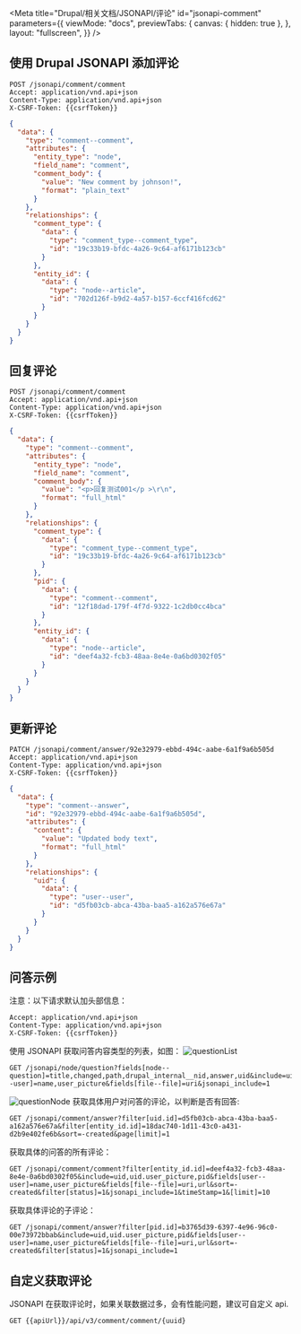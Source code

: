 
<Meta
  title="Drupal/相关文档/JSONAPI/评论"
  id="jsonapi-comment"
  parameters={{
    viewMode: "docs",
    previewTabs: {
      canvas: { hidden: true },
    },
    layout: "fullscreen",
  }}
/>

## 使用 Drupal JSONAPI 添加评论

```
POST /jsonapi/comment/comment
Accept: application/vnd.api+json
Content-Type: application/vnd.api+json
X-CSRF-Token: {{csrfToken}}
```

```json
{
  "data": {
    "type": "comment--comment",
    "attributes": {
      "entity_type": "node",
      "field_name": "comment",
      "comment_body": {
        "value": "New comment by johnson!",
        "format": "plain_text"
      }
    },
    "relationships": {
      "comment_type": {
        "data": {
          "type": "comment_type--comment_type",
          "id": "19c33b19-bfdc-4a26-9c64-af6171b123cb"
        }
      },
      "entity_id": {
        "data": {
          "type": "node--article",
          "id": "702d126f-b9d2-4a57-b157-6ccf416fcd62"
        }
      }
    }
  }
}
```

## 回复评论

```
POST /jsonapi/comment/comment
Accept: application/vnd.api+json
Content-Type: application/vnd.api+json
X-CSRF-Token: {{csrfToken}}
```

```json
{
  "data": {
    "type": "comment--comment",
    "attributes": {
      "entity_type": "node",
      "field_name": "comment",
      "comment_body": {
        "value": "<p>回复测试001</p >\r\n",
        "format": "full_html"
      }
    },
    "relationships": {
      "comment_type": {
        "data": {
          "type": "comment_type--comment_type",
          "id": "19c33b19-bfdc-4a26-9c64-af6171b123cb"
        }
      },
      "pid": {
        "data": {
          "type": "comment--comment",
          "id": "12f18dad-179f-4f7d-9322-1c2db0cc4bca"
        }
      },
      "entity_id": {
        "data": {
          "type": "node--article",
          "id": "deef4a32-fcb3-48aa-8e4e-0a6bd0302f05"
        }
      }
    }
  }
}
```

## 更新评论

```
PATCH /jsonapi/comment/answer/92e32979-ebbd-494c-aabe-6a1f9a6b505d
Accept: application/vnd.api+json
Content-Type: application/vnd.api+json
X-CSRF-Token: {{csrfToken}}
```

```json
{
  "data": {
    "type": "comment--answer",
    "id": "92e32979-ebbd-494c-aabe-6a1f9a6b505d",
    "attributes": {
      "content": {
        "value": "Updated body text",
        "format": "full_html"
      }
    },
    "relationships": {
      "uid": {
        "data": {
          "type": "user--user",
          "id": "d5fb03cb-abca-43ba-baa5-a162a576e67a"
        }
      }
    }
  }
}
```

## 问答示例

注意：以下请求默认加头部信息：

```
Accept: application/vnd.api+json
Content-Type: application/vnd.api+json
X-CSRF-Token: {{csrfToken}}
```

使用 JSONAPI 获取问答内容类型的列表，如图：
![questionList](/assets/storybook/assets/drupal/question-list.png)

```
GET /jsonapi/node/question?fields[node--question]=title,changed,path,drupal_internal__nid,answer,uid&include=uid,uid.user_picture&fields[user--user]=name,user_picture&fields[file--file]=uri&jsonapi_include=1
```

![questionNode](/assets/storybook/assets/drupal/question-node.png)
获取具体用户对问答的评论，以判断是否有回答:

```
GET /jsonapi/comment/answer?filter[uid.id]=d5fb03cb-abca-43ba-baa5-a162a576e67a&filter[entity_id.id]=18dac740-1d11-43c0-a431-d2b9e402fe6b&sort=-created&page[limit]=1
```

获取具体的问答的所有评论：

```
GET /jsonapi/comment/comment?filter[entity_id.id]=deef4a32-fcb3-48aa-8e4e-0a6bd0302f05&include=uid,uid.user_picture,pid&fields[user--user]=name,user_picture&fields[file--file]=uri,url&sort=-created&filter[status]=1&jsonapi_include=1&timeStamp=1&[limit]=10
```

获取具体评论的子评论：

```
GET /jsonapi/comment/answer?filter[pid.id]=b3765d39-6397-4e96-96c0-00e73972bbab&include=uid,uid.user_picture,pid&fields[user--user]=name,user_picture&fields[file--file]=uri,url&sort=-created&filter[status]=1&jsonapi_include=1
```

## 自定义获取评论

JSONAPI 在获取评论时，如果关联数据过多，会有性能问题，建议可自定义 api.

```
GET {{apiUrl}}/api/v3/comment/comment/{uuid}
```
